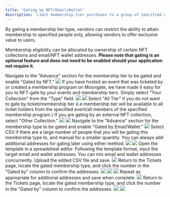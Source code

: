 ```yaml
---
title: 'Gating by NFT/Email/Wallet'
description: 'Limit membership tier purchases to a group of specified users'
---
```


By gating a membership tier type, vendors can restrict the ability to attain membership to specified people only, allowing vendors to offer exclusive value to users. 

Membership eligibility can be allocated by ownership of certain NFT collections and email/NFT wallet addresses. **Please note that gating is an optional feature and does not need to be enabled should your application not require it.**

<AccordionGroup>
  <Accordion title="Gating by NFT">
    <Steps>
        <Step title="Enable NFT-gating">
            Navigate to the "Advance" section for the membership tier to be gated and enable "Gated by NFT."
            <img src="/images/creating campaign/ticketing/gating/NFT Gate Toggle.png"/>
        </Step>
        <Step title="Select NFT Collection to Gate By">
            If you have hosted an event that was ticketed by or created a membership program on Moongate, we have made it easy for you to NFT-gate by your events and membership tiers. Simply select "Your Collection" from the "Type" field.
            <img src="/images/creating campaign/ticketing/gating/Your Collection Toggle.png"/>
            <Accordion title="Your Collection">
                <img src="/images/creating campaign/ticketing/gating/NFT Gate Toggle.png"/>
                <Steps>
                    <Step title="Select the target event/membership program from the 'NFT Collection' field.">
                    </Step>
                    <Step title="Select the target ticket/membership tier from the 'Type' field.">
                        Select "All Tier" if you do not want to gate by ticket/membership tier (i.e membership tier will be available to all ticket holders from the specified event/all members of the specified membership program.)
                    </Step>
                </Steps>
            </Accordion>
            If you are gating by an external NFT collection, select "Other Collection."
            <img src="/images/creating campaign/ticketing/gating/Other Collection Toggle.png"/>
            <Accordion title="Other Collection">
                <img src="/images/creating campaign/ticketing/gating/Select Network.gif"/>
                <Steps>
                    <Step title="Select the network on which the target NFT collection is hosted.">
                    </Step>
                    <Step title="Enter the NFT collections' contract address.">
                    </Step>
                </Steps>
            </Accordion>
        </Step>
    </Steps>
  </Accordion>
  <Accordion title="Gating by Email/Wallet (Whitelisting)">
    <Steps>
        <Step title="Enable Email/Wallet-gating">
            Navigate to the "Advance" section for the membership type to be gated and enable "Gated by Email/Wallet."
            <img src="/images/creating campaign/ticketing/gating/Email or Wallet Toggle.png"/>
        </Step>
        <Step title="Choose a Whitelisting Method">
            Select CSV if there are a large number of people that you will be gating this membership type to, and manual for a smaller quantity.
            <Tip>
                You can always add additional addresses for gating later using either method.
            </Tip>
            <img src="/images/creating campaign/ticketing/gating/CSV Gate.png"/>
            <Accordion title="CSV (bulk import)">
                <Steps>
                    <Step title="Download the CSV template">
                        <img src="/images/creating campaign/ticketing/gating/Download CSV Template.png"/>
                    </Step>
                    <Step title="Add Addresses to the CSV Template">
                        Open the template in a spreadsheet editor. Following the template format, input the target email and wallet addresses. You can mix email and wallet addresses concurrently.
                    </Step>
                    <Step title="Upload the CSV">
                        Upload the edited CSV file and save.
                        <img src="/images/creating campaign/ticketing/gating/Whitelist Upload.png"/>
                    </Step>
                    <Step title="Confirm Successful Import">
                        Return to the Tickets page, locate the gated membership type, and click the number in the "Gated by" column to confirm the addresses.
                        <img src="/images/creating campaign/ticketing/gating/Whitelist Confirmation 1.png"/>
                        <img src="/images/creating campaign/ticketing/gating/Whitelist Confirmation 2.png"/>
                    </Step>
                </Steps>
            </Accordion>
            <img src="/images/creating campaign/ticketing/gating/Manual Gate.png"/>
            <Accordion title="Manual">
                <Steps>
                    <Step title="Click 'Add Whitelist' and input an email/wallet address">
                        Repeat as appropriate for additional addresses and save when complete.
                        <img src="/images/creating campaign/ticketing/gating/Manual Flow.gif"/>
                    </Step>
                    <Step title="Confirm Successful Import">
                        Return to the Tickets page, locate the gated membership type, and click the number in the "Gated by" column to confirm the addresses.
                        <img src="/images/creating campaign/ticketing/gating/Whitelist Confirmation 1.png"/>
                        <img src="/images/creating campaign/ticketing/gating/Whitelist Confirmation 2.png"/>
                    </Step>
                </Steps>
            </Accordion>
        </Step>
    </Steps>
  </Accordion>
</AccordionGroup>